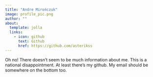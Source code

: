 ```yaml
---
title: "Andre Mirończuk"
image: profile_pic.png
author: ""
about:
  template: jolla
  links:
    - icon: github
      text: Github
      href: https://github.com/asterikss
---
```


Oh no! There doesn't seem to be much information about me. This is a national
disappointment. At least there's my github. My email should be somewhere on the
bottom too.
